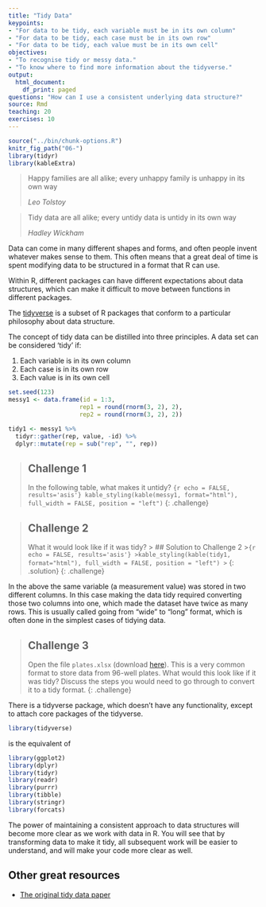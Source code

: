 ```yaml
---
title: "Tidy Data"
keypoints:
- "For data to be tidy, each variable must be in its own column"
- "For data to be tidy, each case must be in its own row"
- "For data to be tidy, each value must be in its own cell"
objectives:
- "To recognise tidy or messy data."
- "To know where to find more information about the tidyverse."
output:
  html_document:
    df_print: paged
questions: "How can I use a consistent underlying data structure?"
source: Rmd
teaching: 20
exercises: 10
---
```


```r
source("../bin/chunk-options.R")
knitr_fig_path("06-")
library(tidyr)
library(kableExtra)
```


> Happy families are all alike; every unhappy family is unhappy in its own way
>
> *Leo Tolstoy*

> Tidy data are all alike; every untidy data is untidy in its own way
>
>*Hadley Wickham*

Data can come in many different shapes and forms, and often people invent whatever makes sense to them. This often means that a great deal of time is spent modifying data to be structured in a format that R can use.

Within R, different packages can have different expectations about data structures, which can make it difficult to move between functions in different packages.

The [tidyverse](https://www.tidyverse.org/) is a subset of R packages that conform to a particular philosophy about data structure.

The concept of tidy data can be distilled into three principles. A data set can be considered 'tidy' if:

1. Each variable is in its own column
2. Each case is in its own row
3. Each value is in its own cell

```r
set.seed(123)
messy1 <- data.frame(id = 1:3,
                    rep1 = round(rnorm(3, 2), 2),
                    rep2 = round(rnorm(3, 2), 2))

tidy1 <- messy1 %>% 
  tidyr::gather(rep, value, -id) %>% 
  dplyr::mutate(rep = sub("rep", "", rep))

```

> ## Challenge 1
>
> In the following table, what makes it untidy?
>```{r echo = FALSE, results='asis'}
>kable_styling(kable(messy1, format="html"), full_width = FALSE, position = "left")
>```
{: .challenge}

> ## Challenge 2
>
> What it would look like if it was tidy?
> > ## Solution to Challenge 2
> >```{r echo = FALSE, results='asis'}
> >kable_styling(kable(tidy1, format="html"), full_width = FALSE, position = "left")
> >```
> {: .solution}
{: .challenge}

In the above the same variable (a measurement value) was stored in two different columns. In this case making the data tidy required converting those two columns into one, which made the dataset have twice as many rows. This is usually called going from "wide" to "long" format, which is often done in the simplest cases of tidying data.


> ## Challenge 3
>
> Open the file `plates.xlsx` (download [here]({{ page.root }}/data/plates.xlsx)). This is a very common format to store data
> from 96-well plates. What would this look like if it was tidy? Discuss the steps you would need to go through to convert it to a tidy format.
{: .challenge}


There is a tidyverse package, which doesn't have any functionality, except to attach core packages of the tidyverse. 


```r
library(tidyverse)
```

is the equivalent of 

```r
library(ggplot2)
library(dplyr)
library(tidyr)
library(readr)
library(purrr)
library(tibble)
library(stringr)
library(forcats)
```

The power of maintaining a consistent approach to data structures will become more clear as we work with data in R. You will see that by transforming data to make it tidy, all subsequent work will be easier to understand, and will make your code more clear as well.

## Other great resources

* [The original tidy data paper](https://www.jstatsoft.org/article/view/v059i10/v59i10.pdf)
